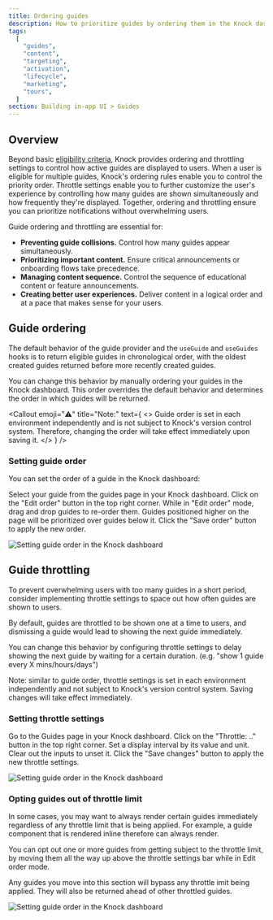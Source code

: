 ```yaml
---
title: Ordering guides
description: How to prioritize guides by ordering them in the Knock dashboard.
tags:
  [
    "guides",
    "content",
    "targeting",
    "activation",
    "lifecycle",
    "marketing",
    "tours",
  ]
section: Building in-app UI > Guides
---
```


## Overview

Beyond basic [eligibility criteria](/in-app-ui/guides/create-guides#targeting), Knock provides ordering and throttling settings to control how active guides are displayed to users. When a user is eligible for multiple guides, Knock's ordering rules enable you to control the priority order. Throttle settings enable you to further customize the user's experience by controlling how many guides are shown simultaneously and how frequently they're displayed. Together, ordering and throttling ensure you can prioritize notifications without overwhelming users.

Guide ordering and throttling are essential for:

- **Preventing guide collisions.** Control how many guides appear simultaneously.
- **Prioritizing important content.** Ensure critical announcements or onboarding flows take precedence.
- **Managing content sequence.** Control the sequence of educational content or feature announcements.
- **Creating better user experiences.** Deliver content in a logical order and at a pace that makes sense for your users.

## Guide ordering

The default behavior of the guide provider and the `useGuide` and `useGuides` hooks is to return eligible guides in chronological order, with the oldest created guides returned before more recently created guides.

You can change this behavior by manually ordering your guides in the Knock dashboard. This order overrides the default behavior and determines the order in which guides will be returned.

  <Callout
  emoji="⚠️"
  title="Note:"
  text={
    <>
      Guide order is set in each environment independently and is not subject to Knock's version control system. Therefore, changing the order will take effect immediately upon saving it.
    </>
  }
/>

### Setting guide order

You can set the order of a guide in the Knock dashboard:

<Steps titleSize="h3">
  <Step title="Navigate to your guide">
    Select your guide from the guides page in your Knock dashboard.
  </Step>
  <Step title="Open guide settings">
    Click on the "Edit order" button in the top right corner.
  </Step>
  <Step title="Set the order value">
    While in "Edit order" mode, drag and drop guides to re-order them. Guides positioned higher on the page will be prioritized over guides below it.
  </Step>
  <Step title="Save your changes">
    Click the "Save order" button to apply the new order.
  </Step>
</Steps>

<Image
  src="/images/concepts/guides/guide-ordering.png"
  alt="Setting guide order in the Knock dashboard"
  width={1356}
  height={1452}
  className="rounded-md mx-auto border border-gray-200"
/>

## Guide throttling

To prevent overwhelming users with too many guides in a short period, consider implementing throttle settings to space out how often guides are shown to users.

By default, guides are throttled to be shown one at a time to users, and dismissing a guide would lead to showing the next guide immediately.

You can change this behavior by configuring throttle settings to delay showing the next guide by waiting for a certain duration. (e.g. "show 1 guide every X mins/hours/days")

Note: similar to guide order, throttle settings is set in each environment independently and not subject to Knock's version control system. Saving changes will take effect immediately.

### Setting throttle settings

<Steps titleSize="h3">
  <Step title="Navigate to your guide">
    Go to the Guides page in your Knock dashboard.
  </Step>
  <Step title="Open guide settings">
    Click on the "Throttle: .." button in the top right corner.
  </Step>
  <Step title="Set the order value">
    Set a display interval by its value and unit. Clear out the inputs to unset it.
  </Step>
  <Step title="Save your changes">
    Click the "Save changes" button to apply the new throttle settings.
  </Step>
</Steps>

<Image
  src="/images/concepts/guides/throttle-settings.png"
  alt="Setting guide order in the Knock dashboard"
  width={1356}
  height={1452}
  className="rounded-md mx-auto border border-gray-200"
/>

### Opting guides out of throttle limit

In some cases, you may want to always render certain guides immediately regardless of any throttle limit that is being applied. For example, a guide component that is rendered inline therefore can always render.

You can opt out one or more guides from getting subject to the throttle limit, by moving them all the way up above the throttle settings bar while in Edit order mode.

Any guides you move into this section will bypass any throttle imit being applied. They will also be returned ahead of other throttled guides.

<Image
  src="/images/concepts/guides/unthrottled-guides.png"
  alt="Setting guide order in the Knock dashboard"
  width={1356}
  height={1452}
  className="rounded-md mx-auto border border-gray-200"
/>
